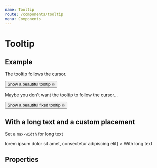 ```yaml
---
name: Tooltip
route: /components/tooltip
menu: Components
---
```




# Tooltip

## Example

The tooltip follows the cursor.

<Playground>
  <Tooltip content="🔥🔥🔥🔥🔥🔥🔥">
    <Button>Show a beautiful tooltip 🔥</Button>
  </Tooltip>
</Playground>

Maybe you don't want the tooltip to follow the cursor…

<Playground>
  <Tooltip fixed content="🔥🔥🔥🔥🔥🔥🔥">
    <Button>Show a beautiful fixed tooltip 🔥</Button>
  </Tooltip>
</Playground>

## With a long text and a custom placement

Set a `max-width` for long text

<Playground>
  <Tooltip
    placement="bottom-start"
    content={<div>lorem ipsum dolor sit amet, consectetur adipiscing elit</div>}
  >
    <span>With long text</span>
  </Tooltip>
</Playground>

## Properties

<Props of={Tooltip} />

